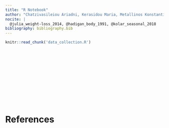 ```yaml
---
title: "R Notebook"
author: "Chatzivasileiou Ariadni, Kerasidou Maria, Metallinos Konstantinos, Sela Marios"
nocite: |
  @julia_weight-loss_2014, @hadigan_body_1991, @kolar_seasonal_2018
bibliography: bibliography.bib
---
```




```r
knitr::read_chunk('data_collection.R')
```


```r
```


```r
```


```r
```


```r
```


```r
```


```r
```


```r
```


```r
```


```r
```


```r
```


```r
```


```r
```


```r
```


# References